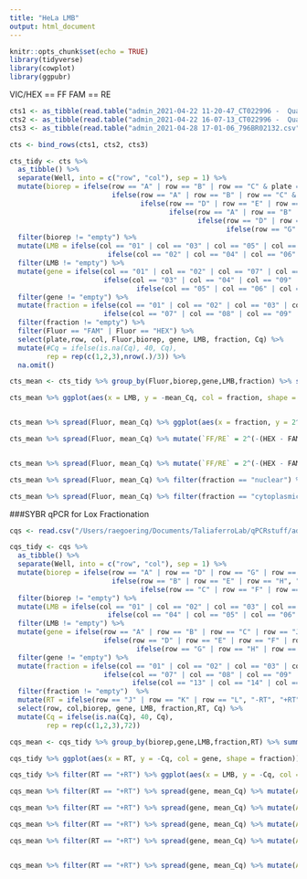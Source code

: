 ```yaml
---
title: "HeLa LMB"
output: html_document
---
```


```r
knitr::opts_chunk$set(echo = TRUE)
library(tidyverse)
library(cowplot)
library(ggpubr)
```

VIC/HEX == FF
FAM == RE

```r
cts1 <- as_tibble(read.table("admin_2021-04-22 11-20-47_CT022996 -  Quantification Cq Results_0.csv", header = TRUE, sep = ",")) %>% mutate(plate = "1")
cts2 <- as_tibble(read.table("admin_2021-04-22 16-07-13_CT022996 -  Quantification Cq Results.csv", header = TRUE, sep = ",")) %>% mutate(plate = "2")
cts3 <- as_tibble(read.table("admin_2021-04-28 17-01-06_796BR02132.csv", header = TRUE, sep = ",")) %>% mutate(plate = "3")

cts <- bind_rows(cts1, cts2, cts3)
```

```r
cts_tidy <- cts %>%
  as_tibble() %>% 
  separate(Well, into = c("row", "col"), sep = 1) %>%
  mutate(biorep = ifelse(row == "A" | row == "B" | row == "C" & plate == "1", "1",
                         ifelse(row == "A" | row == "B" | row == "C" & plate == "2", "2", 
                                ifelse(row == "D" | row == "E" | row == "F" & plate == "2", "3",
                                       ifelse(row == "A" | row == "B" | row == "C" & plate == "3", "4",
                                              ifelse(row == "D" | row == "E" | row == "F" & plate == "3", "5",
                                                     ifelse(row == "G" | row == "H" | row == "I" & plate == "3", "6","empty"))))))) %>% 
  filter(biorep != "empty") %>%
  mutate(LMB = ifelse(col == "01" | col == "03" | col == "05" | col == "07" | col == "09" | col == "11", "pos",
                        ifelse(col == "02" | col == "04" | col == "06" | col == "08" | col == "10" | col == "12", "neg", "empty"))) %>% 
  filter(LMB != "empty") %>% 
  mutate(gene = ifelse(col == "01" | col == "02" | col == "07" | col == "08", "ARID2", 
                       ifelse(col == "03" | col == "04" | col == "09" | col == "10", "LRRC8",
                               ifelse(col == "05" | col == "06" | col == "11" | col == "12", "FF", "empty")))) %>% 
  filter(gene != "empty") %>% 
  mutate(fraction = ifelse(col == "01" | col == "02" | col == "03" | col == "04" | col == "05" | col == "06", "cytoplasmic", 
                       ifelse(col == "07" | col == "08" | col == "09" | col == "10" | col == "11" | col == "12", "nuclear", "empty"))) %>% 
  filter(fraction != "empty") %>% 
  filter(Fluor == "FAM" | Fluor == "HEX") %>% 
  select(plate,row, col, Fluor,biorep, gene, LMB, fraction, Cq) %>% 
  mutate(#Cq = ifelse(is.na(Cq), 40, Cq),
         rep = rep(c(1,2,3),nrow(.)/3)) %>% 
  na.omit()

cts_mean <- cts_tidy %>% group_by(Fluor,biorep,gene,LMB,fraction) %>% summarize(mean_Cq = mean(Cq, na.rm = TRUE)) 

```

```r
cts_mean %>% ggplot(aes(x = LMB, y = -mean_Cq, col = fraction, shape = biorep)) + geom_point(position = "jitter") + facet_grid(Fluor~gene, scales = "free") + theme_cowplot()


cts_mean %>% spread(Fluor, mean_Cq) %>% ggplot(aes(x = fraction, y = 2^(-(HEX - FAM)))) + geom_point(position = "jitter") + stat_compare_means(comparisons = list(c("nuclear", "cytoplasmic")), method = "t.test") + facet_grid(LMB~gene) + theme_cowplot()

cts_mean %>% spread(Fluor, mean_Cq) %>% mutate(`FF/RE` = 2^(-(HEX - FAM))) %>% select(-FAM,-HEX) %>% spread(fraction,`FF/RE`) %>% ggplot(aes(x = LMB, y = nuclear/cytoplasmic, col = gene)) + geom_point(position = "jitter") + stat_compare_means(comparisons = list(c("pos", "neg")), method = "t.test") + facet_grid(.~gene) + theme_cowplot() + guides(col = FALSE)


cts_mean %>% spread(Fluor, mean_Cq) %>% mutate(`FF/RE` = 2^(-(HEX - FAM))) %>% select(-FAM,-HEX) %>% spread(LMB,`FF/RE`) %>% ggplot(aes(x = fraction, y = pos/neg, col = gene, group = biorep)) + geom_point() + geom_line() + stat_compare_means(comparisons = list(c("nuclear", "cytoplasmic")), method = "t.test", paired = TRUE) + facet_grid(.~gene) + theme_cowplot() + guides(col = FALSE)

```

```r
cts_mean %>% spread(Fluor, mean_Cq) %>% filter(fraction == "nuclear") %>% ggplot(aes(x = LMB, y = 2^(-(HEX - FAM)), col = gene, shape = biorep, group = biorep)) + geom_point() + geom_line() + stat_compare_means(comparisons = list(c("neg", "pos")), method = "t.test") + facet_grid(.~gene) + theme_cowplot() + ggtitle("just nuclear") + guides(shape = FALSE, col = FALSE)

cts_mean %>% spread(Fluor, mean_Cq) %>% filter(fraction == "cytoplasmic") %>% ggplot(aes(x = LMB, y = 2^(-(HEX - FAM)), col = gene, shape = biorep, group = biorep)) + geom_point() + geom_line() + stat_compare_means(comparisons = list(c("neg", "pos")), method = "t.test") + facet_grid(.~gene) + theme_cowplot() + ggtitle("just cytoplamic") + guides(shape = FALSE, col = FALSE)

```


###SYBR qPCR for Lox Fractionation

```r
cqs <- read.csv("/Users/raegoering/Documents/TaliaferroLab/qPCRstuff/admin_2021-05-11 18-00-18_796BR02132 -  Quantification Cq Results.csv", header = TRUE)

```

```r
cqs_tidy <- cqs %>%
  as_tibble() %>% 
  separate(Well, into = c("row", "col"), sep = 1) %>%
  mutate(biorep = ifelse(row == "A" | row == "D" | row == "G" | row == "J" | row == "K" | row == "L", "1",
                         ifelse(row == "B" | row == "E" | row == "H", "2", 
                                ifelse(row == "C" | row == "F" | row == "I", "3", "empty")))) %>% 
  filter(biorep != "empty") %>%
  mutate(LMB = ifelse(col == "01" | col == "02" | col == "03" | col == "07" | col == "08" | col == "09" | col == "13" | col == "14" | col == "15", "pos",
                        ifelse(col == "04" | col == "05" | col == "06" | col == "10" | col == "11" | col == "12" | col == "16" | col == "17" | col == "18", "neg", "empty"))) %>% 
  filter(LMB != "empty") %>% 
  mutate(gene = ifelse(row == "A" | row == "B" | row == "C" | row == "J", "ARID2", 
                       ifelse(row == "D" | row == "E" | row == "F" | row == "K", "LRRC8",
                               ifelse(row == "G" | row == "H" | row == "I" | row == "L", "HPRT", "empty")))) %>% 
  filter(gene != "empty") %>% 
  mutate(fraction = ifelse(col == "01" | col == "02" | col == "03" | col == "04" | col == "05" | col == "06", "cytoplasmic", 
                       ifelse(col == "07" | col == "08" | col == "09" | col == "10" | col == "11" | col == "12", "nuclear", 
                              ifelse(col == "13" | col == "14" | col == "15" | col == "16" | col == "17" | col == "18", "total", "empty")))) %>% 
  filter(fraction != "empty")  %>%
  mutate(RT = ifelse(row == "J" | row == "K" | row == "L", "-RT", "+RT")) %>% 
  select(row, col,biorep, gene, LMB, fraction,RT, Cq) %>% 
  mutate(Cq = ifelse(is.na(Cq), 40, Cq),
         rep = rep(c(1,2,3),72)) 

cqs_mean <- cqs_tidy %>% group_by(biorep,gene,LMB,fraction,RT) %>% summarize(mean_Cq = mean(Cq, na.rm = TRUE)) 

```

```r
cqs_tidy %>% ggplot(aes(x = RT, y = -Cq, col = gene, shape = fraction)) + geom_point(position = "jitter") + theme_cowplot() + facet_grid(.~gene)

cqs_tidy %>% filter(RT == "+RT") %>% ggplot(aes(x = LMB, y = -Cq, col = gene, shape = fraction)) + geom_point(position = "jitter") + theme_cowplot() + facet_grid(.~gene)

cqs_mean %>% filter(RT == "+RT") %>% spread(gene, mean_Cq) %>% mutate(ARID_norm = 2^(-(ARID2 - HPRT)), LRRC8_norm = 2^(-(LRRC8 - HPRT))) %>% select(biorep,LMB, fraction, ARID_norm, LRRC8_norm) %>% gather(ARID_norm, LRRC8_norm, key = gene,value = norm_cq) %>% ggplot(aes(x = LMB, y = norm_cq)) + geom_boxplot(aes(fill = gene)) + geom_point(aes(fill = gene, shape = fraction)) + stat_compare_means(comparisons = list(c("pos", "neg")), method = "t.test") + theme_cowplot() + guides(fill = FALSE, shape = FALSE) + facet_wrap(gene~fraction, scales = "free_y") + scale_x_discrete(limits = c("pos","neg"))

cqs_mean %>% filter(RT == "+RT") %>% spread(gene, mean_Cq) %>% mutate(ARID_norm = 2^(-(ARID2 - HPRT)), LRRC8_norm = 2^(-(LRRC8 - HPRT))) %>% select(biorep,LMB, fraction, ARID_norm, LRRC8_norm) %>% gather(ARID_norm, LRRC8_norm, key = gene,value = norm_cq) %>% spread(fraction,norm_cq) %>% ggplot(aes(x = LMB, y = nuclear/cytoplasmic)) + geom_boxplot(aes(fill = gene)) + geom_point() + geom_line(aes(group = biorep)) + stat_compare_means(comparisons = list(c("pos", "neg")), paired = TRUE, method = "t.test") + theme_cowplot() + guides(fill = FALSE) + facet_wrap(.~gene, scales = "free_y") + scale_x_discrete(limits = c("pos","neg"))

cqs_mean %>% filter(RT == "+RT") %>% spread(gene, mean_Cq) %>% mutate(ARID_norm = 2^(-(ARID2 - HPRT)), LRRC8_norm = 2^(-(LRRC8 - HPRT))) %>% select(biorep,LMB, fraction, ARID_norm, LRRC8_norm) %>% gather(ARID_norm, LRRC8_norm, key = gene,value = norm_cq) %>% spread(fraction,norm_cq) %>% ggplot(aes(x = LMB, y = nuclear/total)) + geom_boxplot(aes(fill = gene)) + geom_point() + geom_line(aes(group = biorep)) + stat_compare_means(comparisons = list(c("pos", "neg")), paired = TRUE, method = "t.test") + theme_cowplot() + guides(fill = FALSE) + facet_wrap(.~gene, scales = "free_y") + scale_x_discrete(limits = c("pos","neg"))


```

```r
cqs_mean %>% filter(RT == "+RT") %>% spread(gene, mean_Cq) %>% mutate(ARID_norm = 2^(-(ARID2 - HPRT)), LRRC8_norm = 2^(-(LRRC8 - HPRT))) %>% select(biorep,LMB, fraction, ARID_norm, LRRC8_norm) %>% gather(ARID_norm, LRRC8_norm, key = gene,value = norm_cq) %>% ggplot(aes(x = fraction, y = norm_cq)) + geom_boxplot(aes(fill = gene)) + geom_point(aes(fill = gene, shape = LMB)) + stat_compare_means(comparisons = list(c("cytoplasmic", "nuclear"), c("cytoplasmic", "total"), c("nuclear", "total")), method = "t.test") + theme_cowplot() + guides(fill = FALSE, shape = FALSE) + facet_wrap(gene~LMB) 


cqs_mean %>% filter(RT == "+RT") %>% spread(gene, mean_Cq) %>% mutate(ARID_norm = 2^(-(ARID2 - HPRT)), LRRC8_norm = 2^(-(LRRC8 - HPRT))) %>% select(biorep,LMB, fraction, ARID_norm, LRRC8_norm) %>% gather(ARID_norm, LRRC8_norm, key = gene,value = norm_cq) %>% spread(LMB,norm_cq) %>% ggplot(aes(x = fraction, y = pos/neg)) + geom_boxplot(aes(fill = gene)) + geom_point() + geom_line(aes(group = biorep)) + stat_compare_means(comparisons = list(c("cytoplasmic", "nuclear"), c("cytoplasmic", "total"), c("nuclear", "total")), paired = TRUE, method = "t.test") + theme_cowplot() + guides(fill = FALSE) + facet_wrap(.~gene, scales = "free_y")
```

